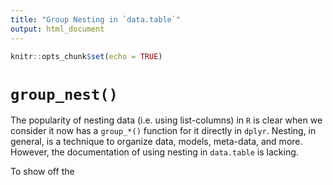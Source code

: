 ```yaml
---
title: "Group Nesting in `data.table`"
output: html_document
---
```


```r
knitr::opts_chunk$set(echo = TRUE)
```

# `group_nest()`

The popularity of nesting data (i.e. using list-columns) in `R` is clear when we consider it now has a `group_*()` function for it directly in `dplyr`. Nesting, in general, is a technique to organize data, models, meta-data, and more. However, the documentation of using nesting in `data.table` is lacking. 

To show off the 










